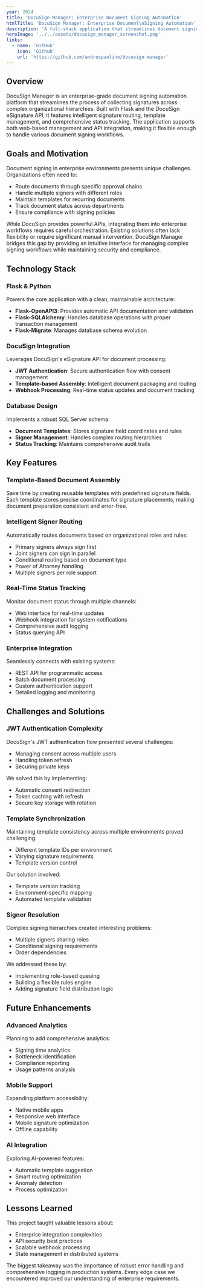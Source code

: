```yaml
---
year: 2024
title: 'DocuSign Manager: Enterprise Document Signing Automation'
htmlTitle: 'DocuSign Manager: Enterprise Document\nSigning Automation'
description: 'A full-stack application that streamlines document signing workflows by integrating DocuSign with enterprise systems.'
heroImage: '../../assets/docusign_manager_screenshot.png'
links:
  - name: 'GitHub'
    icon: 'Github' 
    url: 'https://github.com/andrespaulino/docusign-manager'
---
```




## Overview

DocuSign Manager is an enterprise-grade document signing automation platform that streamlines the process of collecting signatures across complex organizational hierarchies. Built with Flask and the DocuSign eSignature API, it features intelligent signature routing, template management, and comprehensive status tracking. The application supports both web-based management and API integration, making it flexible enough to handle various document signing workflows.

## Goals and Motivation

Document signing in enterprise environments presents unique challenges. Organizations often need to:

- Route documents through specific approval chains
- Handle multiple signers with different roles
- Maintain templates for recurring documents
- Track document status across departments
- Ensure compliance with signing policies

While DocuSign provides powerful APIs, integrating them into enterprise workflows requires careful orchestration. Existing solutions often lack flexibility or require significant manual intervention. DocuSign Manager bridges this gap by providing an intuitive interface for managing complex signing workflows while maintaining security and compliance.

## Technology Stack

### <SiFlask />Flask & Python

Powers the core application with a clean, maintainable architecture:

- **Flask-OpenAPI3**: Provides automatic API documentation and validation
- **Flask-SQLAlchemy**: Handles database operations with proper transaction management
- **Flask-Migrate**: Manages database schema evolution

### <BsPencilSquare />DocuSign Integration

Leverages DocuSign's eSignature API for document processing:

- **JWT Authentication**: Secure authentication flow with consent management
- **Template-based Assembly**: Intelligent document packaging and routing
- **Webhook Processing**: Real-time status updates and document tracking

### <SiSqlalchemy />Database Design

Implements a robust SQL Server schema:

- **Document Templates**: Stores signature field coordinates and rules
- **Signer Management**: Handles complex routing hierarchies
- **Status Tracking**: Maintains comprehensive audit trails

## Key Features

### Template-Based Document Assembly

Save time by creating reusable templates with predefined signature fields. Each template stores precise coordinates for signature placements, making document preparation consistent and error-free.

### Intelligent Signer Routing

Automatically routes documents based on organizational roles and rules:

- Primary signers always sign first
- Joint signers can sign in parallel
- Conditional routing based on document type
- Power of Attorney handling
- Multiple signers per role support

### Real-Time Status Tracking

Monitor document status through multiple channels:

- Web interface for real-time updates
- Webhook integration for system notifications
- Comprehensive audit logging
- Status querying API

### Enterprise Integration

Seamlessly connects with existing systems:

- REST API for programmatic access
- Batch document processing
- Custom authentication support
- Detailed logging and monitoring

## Challenges and Solutions

### JWT Authentication Complexity

DocuSign's JWT authentication flow presented several challenges:

- Managing consent across multiple users
- Handling token refresh
- Securing private keys

We solved this by implementing:

- Automatic consent redirection
- Token caching with refresh
- Secure key storage with rotation

### Template Synchronization

Maintaining template consistency across multiple environments proved challenging:

- Different template IDs per environment
- Varying signature requirements
- Template version control

Our solution involved:

- Template version tracking
- Environment-specific mapping
- Automated template validation

### Signer Resolution

Complex signing hierarchies created interesting problems:

- Multiple signers sharing roles
- Conditional signing requirements
- Order dependencies

We addressed these by:

- Implementing role-based queuing
- Building a flexible rules engine
- Adding signature field distribution logic

## Future Enhancements

### Advanced Analytics

Planning to add comprehensive analytics:

- Signing time analytics
- Bottleneck identification
- Compliance reporting
- Usage patterns analysis

### Mobile Support

Expanding platform accessibility:

- Native mobile apps
- Responsive web interface
- Mobile signature optimization
- Offline capability

### AI Integration

Exploring AI-powered features:

- Automatic template suggestion
- Smart routing optimization
- Anomaly detection
- Process optimization

## Lessons Learned

This project taught valuable lessons about:

- Enterprise integration complexities
- API security best practices
- Scalable webhook processing
- State management in distributed systems

The biggest takeaway was the importance of robust error handling and comprehensive logging in production systems. Every edge case we encountered improved our understanding of enterprise requirements.
